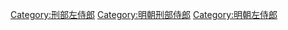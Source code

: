 [[Category:刑部左侍郎|Category:刑部左侍郎]]
[[Category:明朝刑部侍郎|Category:明朝刑部侍郎]]
[[Category:明朝左侍郎|Category:明朝左侍郎]]